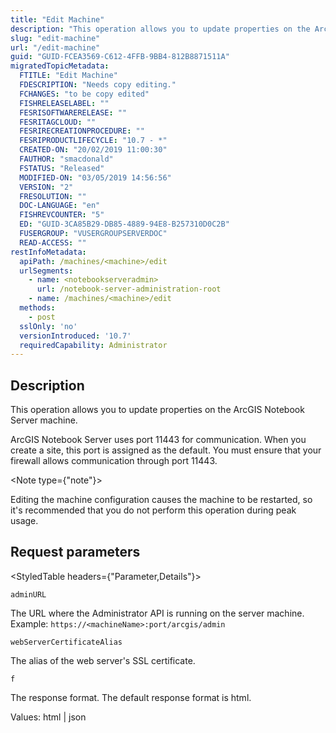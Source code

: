 ```yaml
---
title: "Edit Machine"
description: "This operation allows you to update properties on the ArcGIS Notebook Server machine."
slug: "edit-machine"
url: "/edit-machine"
guid: "GUID-FCEA3569-C612-4FFB-9BB4-812B8871511A"
migratedTopicMetadata:
  FTITLE: "Edit Machine"
  FDESCRIPTION: "Needs copy editing."
  FCHANGES: "to be copy edited"
  FISHRELEASELABEL: ""
  FESRISOFTWARERELEASE: ""
  FESRITAGCLOUD: ""
  FESRIRECREATIONPROCEDURE: ""
  FESRIPRODUCTLIFECYCLE: "10.7 - *"
  CREATED-ON: "20/02/2019 11:00:30"
  FAUTHOR: "smacdonald"
  FSTATUS: "Released"
  MODIFIED-ON: "03/05/2019 14:56:56"
  VERSION: "2"
  FRESOLUTION: ""
  DOC-LANGUAGE: "en"
  FISHREVCOUNTER: "5"
  ED: "GUID-3CA85B29-DB85-4889-94E8-B257310D0C2B"
  FUSERGROUP: "VUSERGROUPSERVERDOC"
  READ-ACCESS: ""
restInfoMetadata:
  apiPath: /machines/<machine>/edit
  urlSegments:
    - name: <notebookserveradmin>
      url: /notebook-server-administration-root
    - name: /machines/<machine>/edit
  methods:
    - post
  sslOnly: 'no'
  versionIntroduced: '10.7'
  requiredCapability: Administrator
---
```


## Description

This operation allows you to update properties on the ArcGIS Notebook Server machine.

ArcGIS Notebook Server uses port 11443 for communication. When you create a site, this port is assigned as the default. You must ensure that your firewall allows communication through port 11443.

<Note type={"note"}>

Editing the machine configuration causes the machine to be restarted, so it's recommended that you do not perform this operation during peak usage.

</Note>

##  Request parameters 

<StyledTable headers={"Parameter,Details"}>

<StyledTableRow>

<StyledTableCell cellStyle="markdown">

`adminURL` 

</StyledTableCell>

<StyledTableCell cellStyle="markdown">

The URL where the Administrator API is running on the server machine. Example: `https://<machineName>:port/arcgis/admin` 

</StyledTableCell>

</StyledTableRow>

<StyledTableRow>

<StyledTableCell cellStyle="markdown">

`webServerCertificateAlias` 

</StyledTableCell>

<StyledTableCell cellStyle="markdown">

The alias of the web server's SSL certificate.

</StyledTableCell>

</StyledTableRow>

<StyledTableRow>

<StyledTableCell cellStyle="markdown">

`f` 

</StyledTableCell>

<StyledTableCell cellStyle="markdown">

The response format. The default response format is html.

Values: html | json

</StyledTableCell>

</StyledTableRow>

</StyledTable>
